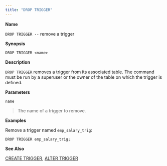 ```yaml
---
title: "DROP TRIGGER"
---
```


<div id="drop_trigger" class="registered_link"></div>

**Name**

`DROP TRIGGER --` remove a trigger

**Synopsis**

```text
DROP TRIGGER <name>
```

**Description**

`DROP TRIGGER` removes a trigger from its associated table. The command must be run by a superuser or the owner of the table on which the trigger is defined.

**Parameters**

`name`

> The name of a trigger to remove.

**Examples**

Remove a trigger named `emp_salary_trig`:

```text
DROP TRIGGER emp_salary_trig;
```

**See Also**

[CREATE TRIGGER](../38_create_trigger/#create_trigger), [ALTER TRIGGER](../13_alter_trigger/#alter_trigger)
